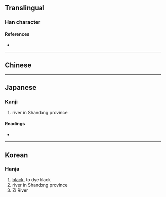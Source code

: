 {{character info/new}}
==Translingual==

===Han character===
{{Han char|rn=85|rad=水|as=09|sn=12|four=|canj=EVMW|ids=⿰氵⿱𡿧田}}

====References====
* {{Han ref|kx=0639.111|dkj=17918|hdz=31673.020|uh=6E7D|ud=28285}}

----

==Chinese==
{{zh-see|淄|a}}

----

==Japanese==

===Kanji===
{{ja-kanji|grade=|rs=水09}}

# river in Shandong province

====Readings====
* {{ja-readings|on=[[し]] (shi)|kun=|nanori=}}

----

==Korean==

===Hanja===
{{ko-hanja|hangeul=[[치]]|eumhun=|rv=chi|mr=ch'i|y=chi}}

# [[black]], to dye black
# river in Shandong province
# Zi River
